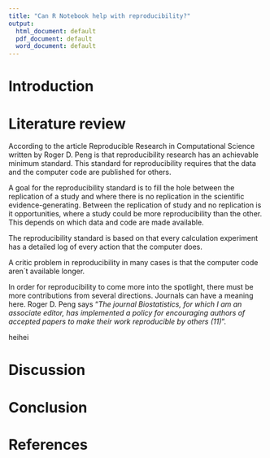 ```yaml
---
title: "Can R Notebook help with reproducibility?"
output:
  html_document: default
  pdf_document: default
  word_document: default
---
```


# Introduction

# Literature review

According to the article Reproducible Research in Computational Science written by Roger D. Peng is that reproducibility research has an achievable minimum standard. This standard for reproducibility requires that the data and the computer code are published for others.

A goal for the reproducibility standard is to fill the hole between the replication of a study and where there is no replication in the scientific evidence-generating. Between the replication of study and no replication is it opportunities, where a study could be more reproducibility than the other. This depends on which data and code are made available.

The reproducibility standard is based on that every calculation experiment has a detailed log of every action that the computer does.

A critic problem in reproducibility in many cases is that the computer code aren´t available longer.

In order for reproducibility to come more into the spotlight, there must be more contributions from several directions. Journals can have a meaning here. Roger D. Peng says "*The journal Biostatistics, for which I am an associate editor, has implemented a policy for encouraging authors of accepted papers to make their work reproducible by others (11)*".

heihei

# Discussion

# Conclusion

# References
